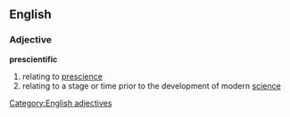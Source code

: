 ==English==
===Adjective===
'''prescientific'''
#relating to [[prescience]]
#relating to a stage or time prior to the development of modern [[science]]

[[Category:English adjectives]]